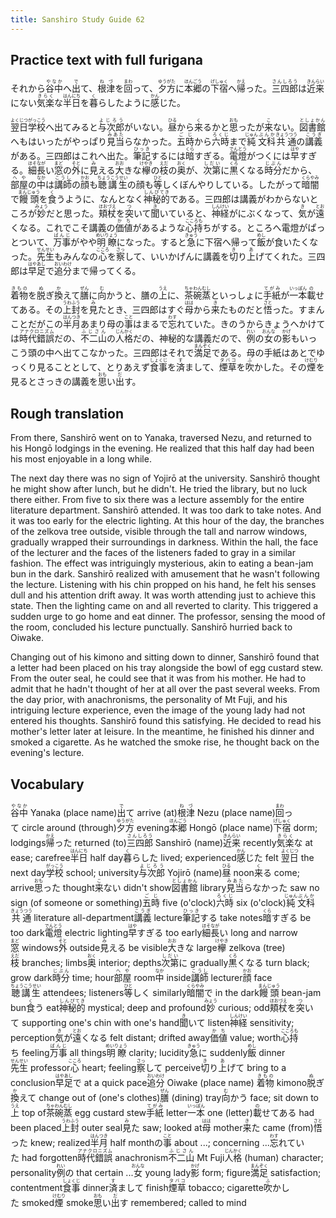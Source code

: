 ```yaml
---
title: Sanshiro Study Guide 62
---
```


## Practice text with full furigana

<p>
それから<ruby><rb>谷中</rb><rt>やなか</rt></ruby>へ<ruby><rb>出</rb><rt>で</rt></ruby>て、<ruby><rb>根津</rb><rt>ねづ</rt></ruby>を<ruby><rb>回</rb><rt>まわ</rt></ruby>って、<ruby><rb>夕方</rb><rt>ゆうがた</rt></ruby>に<ruby><rb>本郷</rb><rt>ほんごう</rt></ruby>の<ruby><rb>下宿</rb><rt>げしゅく</rt></ruby>へ<ruby><rb>帰</rb><rt>かえ</rt></ruby>った。<ruby><rb>三四郎</rb><rt>さんしろう</rt></ruby>は<ruby><rb>近来</rb><rt>きんらい</rt></ruby>にない<ruby><rb>気楽</rb><rt>きらく</rt></ruby>な<ruby><rb>半日</rb><rt>はんにち</rt></ruby>を<ruby><rb>暮</rb><rt>く</rt></ruby>らしたように<ruby><rb>感</rb><rt>かん</rt></ruby>じた。
</p>

<p>
<ruby><rb>翌日</rb><rt>よくじつ</rt></ruby><ruby><rb>学校</rb><rt>がっこう</rt></ruby>へ出てみると<ruby><rb>与次郎</rb><rt>よじろう</rt></ruby>がいない。<ruby><rb>昼</rb><rt>ひる</rt></ruby>から<ruby><rb>来</rb><rt>く</rt></ruby>るかと<ruby><rb>思</rb><rt>おも</rt></ruby>ったが<ruby><rb>来</rb><rt>こ</rt></ruby>ない。<ruby><rb>図書館</rb><rt>としょかん</rt></ruby>へもはいったがやっぱり<ruby><rb>見当</rb><rt>みあた</rt></ruby>らなかった。<ruby><rb>五時</rb><rt>ごじ</rt></ruby>から<ruby><rb>六時</rb><rt>ろくじ</rt></ruby>まで<ruby><rb>純</rb><rt>じゅん</rt></ruby><ruby><rb>文科</rb><rt>ぶんか</rt></ruby><ruby><rb>共通</rb><rt>きょうつう</rt></ruby>の<ruby><rb>講義</rb><rt>こうぎ</rt></ruby>がある。三四郎はこれへ出た。<ruby><rb>筆記</rb><rt>ひっき</rt></ruby>するには<ruby><rb>暗</rb><rt>くら</rt></ruby>すぎる。<ruby><rb>電燈</rb><rt>でんとう</rt></ruby>がつくには<ruby><rb>早</rb><rt>はや</rt></ruby>すぎる。<ruby><rb>細長</rb><rt>ほそなが</rt></ruby>い<ruby><rb>窓</rb><rt>まど</rt></ruby>の<ruby><rb>外</rb><rt>そと</rt></ruby>に<ruby><rb>見</rb><rt>み</rt></ruby>える<ruby><rb>大</rb><rt>おお</rt></ruby>きな<ruby><rb>欅</rb><rt>けやき</rt></ruby>の<ruby><rb>枝</rb><rt>えだ</rt></ruby>の<ruby><rb>奥</rb><rt>おく</rt></ruby>が、<ruby><rb>次第</rb><rt>しだい</rt></ruby>に<ruby><rb>黒</rb><rt>くろ</rt></ruby>くなる<ruby><rb>時分</rb><rt>じぶん</rt></ruby>だから、<ruby><rb>部屋</rb><rt>へや</rt></ruby>の<ruby><rb>中</rb><rt>なか</rt></ruby>は<ruby><rb>講師</rb><rt>こうし</rt></ruby>の<ruby><rb>顔</rb><rt>かお</rt></ruby>も<ruby><rb>聴講生</rb><rt>ちょうこうせい</rt></ruby>の顔も<ruby><rb>等</rb><rt>ひと</rt></ruby>しくぼんやりしている。したがって<ruby><rb>暗闇</rb><rt>くらやみ</rt></ruby>で<ruby><rb>饅頭</rb><rt>まんじゅう</rt></ruby>を<ruby><rb>食</rb><rt>く</rt></ruby>うように、なんとなく<ruby><rb>神秘的</rb><rt>しんぴてき</rt></ruby>である。三四郎は講義がわからないところが<ruby><rb>妙</rb><rt>みょう</rt></ruby>だと思った。<ruby><rb>頬杖</rb><rt>ほおづえ</rt></ruby>を<ruby><rb>突</rb><rt>つ</rt></ruby>いて<ruby><rb>聞</rb><rt>き</rt></ruby>いていると、<ruby><rb>神経</rb><rt>しんけい</rt></ruby>がにぶくなって、<ruby><rb>気</rb><rt>き</rt></ruby>が<ruby><rb>遠</rb><rt>とお</rt></ruby>くなる。これでこそ講義の<ruby><rb>価値</rb><rt>かち</rt></ruby>があるような<ruby><rb>心持</rb><rt>こころも</rt></ruby>ちがする。ところへ電燈がぱっとついて、<ruby><rb>万事</rb><rt>ばんじ</rt></ruby>がやや<ruby><rb>明瞭</rb><rt>めいりょう</rt></ruby>になった。すると<ruby><rb>急</rb><rt>きゅう</rt></ruby>に下宿へ帰って<ruby><rb>飯</rb><rt>めし</rt></ruby>が食いたくなった。<ruby><rb>先生</rb><rt>せんせい</rt></ruby>もみんなの<ruby><rb>心</rb><rt>こころ</rt></ruby>を<ruby><rb>察</rb><rt>さっ</rt></ruby>して、いいかげんに講義を<ruby><rb>切</rb><rt>き</rt></ruby>り<ruby><rb>上</rb><rt>あ</rt></ruby>げてくれた。三四郎は<ruby><rb>早足</rb><rt>はやあし</rt></ruby>で<ruby><rb>追分</rb><rt>おいわけ</rt></ruby>まで帰ってくる。
</p>

<p>
<ruby><rb>着物</rb><rt>きもの</rt></ruby>を<ruby><rb>脱</rb><rt>ぬ</rt></ruby>ぎ<ruby><rb>換</rb><rt>か</rt></ruby>えて<ruby><rb>膳</rb><rt>ぜん</rt></ruby>に<ruby><rb>向</rb><rt>む</rt></ruby>かうと、膳の<ruby><rb>上</rb><rt>うえ</rt></ruby>に、<ruby><rb>茶碗蒸</rb><rt>ちゃわんむし</rt></ruby>といっしょに<ruby><rb>手紙</rb><rt>てがみ</rt></ruby>が<ruby><rb>一本</rb><rt>いっぽん</rt></ruby><ruby><rb>載</rb><rt>の</rt></ruby>せてある。その<ruby><rb>上封</rb><rt>うわふう</rt></ruby>を<ruby><rb>見</rb><rt>み</rt></ruby>たとき、三四郎はすぐ<ruby><rb>母</rb><rt>はは</rt></ruby>から<ruby><rb>来</rb><rt>き</rt></ruby>たものだと<ruby><rb>悟</rb><rt>さと</rt></ruby>った。すまんことだがこの<ruby><rb>半月</rb><rt>はんつき</rt></ruby>あまり母の<ruby><rb>事</rb><rt>こと</rt></ruby>はまるで<ruby><rb>忘</rb><rt>わす</rt></ruby>れていた。きのうからきょうへかけては<ruby><rb>時代錯誤</rb><rt>アナクロニズム</rt></ruby>だの、<ruby><rb>不二山</rb><rt>ふじさん</rt></ruby>の<ruby><rb>人格</rb><rt>じんかく</rt></ruby>だの、神秘的な講義だので、<ruby><rb>例</rb><rt>れい</rt></ruby>の<ruby><rb>女</rb><rt>おんな</rt></ruby>の<ruby><rb>影</rb><rt>かげ</rt></ruby>もいっこう頭の中へ出てこなかった。三四郎はそれで<ruby><rb>満足</rb><rt>まんぞく</rt></ruby>である。母の手紙はあとでゆっくり見ることとして、とりあえず<ruby><rb>食事</rb><rt>しょくじ</rt></ruby>を<ruby><rb>済</rb><rt>す</rt></ruby>まして、<ruby><rb>煙草</rb><rt>タバコ</rt></ruby>を<ruby><rb>吹</rb><rt>ふ</rt></ruby>かした。その<ruby><rb>煙</rb><rt>けむり</rt></ruby>を見るとさっきの講義を<ruby><rb>思</rb><rt>おも</rt></ruby>い<ruby><rb>出</rb><rt>だ</rt></ruby>す。
</p>


## Rough translation

From there, Sanshirō went on to Yanaka, traversed Nezu, and returned to his Hongō lodgings in the evening. He realized that this half day had been his most enjoyable in a long while. 

The next day there was no sign of Yojirō at the university. Sanshirō thought he might show after lunch, but he didn't. He tried the library, but no luck there either. From five to six there was a lecture assembly for the entire literature department. Sanshirō attended. It was too dark to take notes. And it was too early for the electric lighting. At this hour of the day, the branches of the zelkova tree outside, visible through the tall and narrow windows, gradually wrapped their surroundings in darkness. Within the hall, the face of the lecturer and the faces of the listeners faded to gray in a similar fashion. The effect was intriguingly mysterious, akin to eating a bean-jam bun in the dark. Sanshirō realized with amusement that he wasn't following the lecture. Listening with his chin propped on his hand, he felt his senses dull and his attention drift away. It was worth attending just to achieve this state. Then the lighting came on and all reverted to clarity. This triggered a sudden urge to go home and eat dinner. The professor, sensing the mood of the room, concluded his lecture punctually. Sanshirō hurried back to Oiwake.

Changing out of his kimono and sitting down to dinner, Sanshirō found that a letter had been placed on his tray alongside the bowl of egg custard stew. From the outer seal, he could see that it was from his mother. He had to admit that he hadn't thought of her at all over the past several weeks. From the day prior, with anachronisms, the personality of Mt Fuji, and his intriguing lecture experience, even the image of the young lady had not entered his thoughts. Sanshirō found this satisfying. He decided to read his mother's letter later at leisure. In the meantime, he finished his dinner and smoked a cigarette. As he watched the smoke rise, he thought back on the evening's lecture.                


## Vocabulary

<p>
<span class="vocabstudy"><ruby><rb>谷中</rb><rt>やなか</rt></ruby>&nbsp;Yanaka (place name)</span><span class="vocabstudy"><ruby><rb>出</rb><rt>で</rt></ruby>て&nbsp;arrive (at)</span><span class="vocabstudy"><ruby><rb>根津</rb><rt>ねづ</rt></ruby>&nbsp;Nezu (place name)</span><span class="vocabstudy"><ruby><rb>回</rb><rt>まわ</rt></ruby>って&nbsp;circle around (through)</span><span class="vocabstudy"><ruby><rb>夕方</rb><rt>ゆうがた</rt></ruby>&nbsp;evening</span><span class="vocabstudy"><ruby><rb>本郷</rb><rt>ほんごう</rt></ruby>&nbsp;Hongō (place name)</span><span class="vocabstudy"><ruby><rb>下宿</rb><rt>げしゅく</rt></ruby>&nbsp;dorm; lodgings</span><span class="vocabstudy"><ruby><rb>帰</rb><rt>かえ</rt></ruby>った&nbsp;returned (to)</span><span class="vocabstudy"><ruby><rb>三四郎</rb><rt>さんしろう</rt></ruby>&nbsp;Sanshirō (name)</span><span class="vocabstudy"><ruby><rb>近来</rb><rt>きんらい</rt></ruby>&nbsp;recently</span><span class="vocabstudy"><ruby><rb>気楽</rb><rt>きらく</rt></ruby>な&nbsp;at ease; carefree</span><span class="vocabstudy"><ruby><rb>半日</rb><rt>はんにち</rt></ruby>&nbsp;half day</span><span class="vocabstudy"><ruby><rb>暮</rb><rt>く</rt></ruby>らした&nbsp;lived; experienced</span><span class="vocabstudy"><ruby><rb>感</rb><rt>かん</rt></ruby>じた&nbsp;felt</span>
<span class="vocabstudy"><ruby><rb>翌日</rb><rt>よくじつ</rt></ruby>&nbsp;the next day</span><span class="vocabstudy"><ruby><rb>学校</rb><rt>がっこう</rt></ruby>&nbsp;school; university</span><span class="vocabstudy"><ruby><rb>与次郎</rb><rt>よじろう</rt></ruby>&nbsp;Yojirō (name)</span><span class="vocabstudy"><ruby><rb>昼</rb><rt>ひる</rt></ruby>&nbsp;noon</span><span class="vocabstudy"><ruby><rb>来</rb><rt>く</rt></ruby>る&nbsp;come; arrive</span><span class="vocabstudy"><ruby><rb>思</rb><rt>おも</rt></ruby>った&nbsp;thought</span><span class="vocabstudy"><ruby><rb>来</rb><rt>こ</rt></ruby>ない&nbsp;didn't show</span><span class="vocabstudy"><ruby><rb>図書館</rb><rt>としょかん</rt></ruby>&nbsp;library</span><span class="vocabstudy"><ruby><rb>見当</rb><rt>みあた</rt></ruby>らなかった&nbsp;saw no sign (of someone or something)</span><span class="vocabstudy"><ruby><rb>五時</rb><rt>ごじ</rt></ruby>&nbsp;five (o'clock)</span><span class="vocabstudy"><ruby><rb>六時</rb><rt>ろくじ</rt></ruby>&nbsp;six (o'clock)</span><span class="vocabstudy"><ruby><rb>純</rb><rt>じゅん</rt></ruby><ruby><rb>文科</rb><rt>ぶんか</rt></ruby><ruby><rb>共通</rb><rt>きょうつう</rt></ruby>&nbsp;literature all-department</span><span class="vocabstudy"><ruby><rb>講義</rb><rt>こうぎ</rt></ruby>&nbsp;lecture</span><span class="vocabstudy"><ruby><rb>筆記</rb><rt>ひっき</rt></ruby>する&nbsp;take notes</span><span class="vocabstudy"><ruby><rb>暗</rb><rt>くら</rt></ruby>すぎる&nbsp;be too dark</span><span class="vocabstudy"><ruby><rb>電燈</rb><rt>でんとう</rt></ruby>&nbsp;electric lighting</span><span class="vocabstudy"><ruby><rb>早</rb><rt>はや</rt></ruby>すぎる&nbsp;too early</span><span class="vocabstudy"><ruby><rb>細長</rb><rt>ほそなが</rt></ruby>い&nbsp;long and narrow</span><span class="vocabstudy"><ruby><rb>窓</rb><rt>まど</rt></ruby>&nbsp;windows</span><span class="vocabstudy"><ruby><rb>外</rb><rt>そと</rt></ruby>&nbsp;outside</span><span class="vocabstudy"><ruby><rb>見</rb><rt>み</rt></ruby>える&nbsp;be visible</span><span class="vocabstudy"><ruby><rb>大</rb><rt>おお</rt></ruby>きな&nbsp;large</span><span class="vocabstudy"><ruby><rb>欅</rb><rt>けやき</rt></ruby>&nbsp;zelkova (tree)</span><span class="vocabstudy"><ruby><rb>枝</rb><rt>えだ</rt></ruby>&nbsp;branches; limbs</span><span class="vocabstudy"><ruby><rb>奥</rb><rt>おく</rt></ruby>&nbsp;interior; depths</span><span class="vocabstudy"><ruby><rb>次第</rb><rt>しだい</rt></ruby>に&nbsp;gradually</span><span class="vocabstudy"><ruby><rb>黒</rb><rt>くろ</rt></ruby>くなる&nbsp;turn black; grow dark</span><span class="vocabstudy"><ruby><rb>時分</rb><rt>じぶん</rt></ruby>&nbsp;time; hour</span><span class="vocabstudy"><ruby><rb>部屋</rb><rt>へや</rt></ruby>&nbsp;room</span><span class="vocabstudy"><ruby><rb>中</rb><rt>なか</rt></ruby>&nbsp;inside</span><span class="vocabstudy"><ruby><rb>講師</rb><rt>こうし</rt></ruby>&nbsp;lecturer</span><span class="vocabstudy"><ruby><rb>顔</rb><rt>かお</rt></ruby>&nbsp;face</span><span class="vocabstudy"><ruby><rb>聴講生</rb><rt>ちょうこうせい</rt></ruby>&nbsp;attendees; listeners</span><span class="vocabstudy"><ruby><rb>等</rb><rt>ひと</rt></ruby>しく&nbsp;similarly</span><span class="vocabstudy"><ruby><rb>暗闇</rb><rt>くらやみ</rt></ruby>で&nbsp;in the dark</span><span class="vocabstudy"><ruby><rb>饅頭</rb><rt>まんじゅう</rt></ruby>&nbsp;bean-jam bun</span><span class="vocabstudy"><ruby><rb>食</rb><rt>く</rt></ruby>う&nbsp;eat</span><span class="vocabstudy"><ruby><rb>神秘的</rb><rt>しんぴてき</rt></ruby>&nbsp;mystical; deep and profound</span><span class="vocabstudy"><ruby><rb>妙</rb><rt>みょう</rt></ruby>&nbsp;curious; odd</span><span class="vocabstudy"><ruby><rb>頬杖</rb><rt>ほおづえ</rt></ruby>を<ruby><rb>突</rb><rt>つ</rt></ruby>いて&nbsp;supporting one's chin with one's hand</span><span class="vocabstudy"><ruby><rb>聞</rb><rt>き</rt></ruby>いて&nbsp;listen</span><span class="vocabstudy"><ruby><rb>神経</rb><rt>しんけい</rt></ruby>&nbsp;sensitivity; perception</span><span class="vocabstudy"><ruby><rb>気</rb><rt>き</rt></ruby>が<ruby><rb>遠</rb><rt>とお</rt></ruby>くなる&nbsp;felt distant; drifted away</span><span class="vocabstudy"><ruby><rb>価値</rb><rt>かち</rt></ruby>&nbsp;value; worth</span><span class="vocabstudy"><ruby><rb>心持</rb><rt>こころも</rt></ruby>ち&nbsp;feeling</span><span class="vocabstudy"><ruby><rb>万事</rb><rt>ばんじ</rt></ruby>&nbsp;all things</span><span class="vocabstudy"><ruby><rb>明瞭</rb><rt>めいりょう</rt></ruby>&nbsp;clarity; lucidity</span><span class="vocabstudy"><ruby><rb>急</rb><rt>きゅう</rt></ruby>に&nbsp;suddenly</span><span class="vocabstudy"><ruby><rb>飯</rb><rt>めし</rt></ruby>&nbsp;dinner</span><span class="vocabstudy"><ruby><rb>先生</rb><rt>せんせい</rt></ruby>&nbsp;professor</span><span class="vocabstudy"><ruby><rb>心</rb><rt>こころ</rt></ruby>&nbsp;heart; feeling</span><span class="vocabstudy"><ruby><rb>察</rb><rt>さっ</rt></ruby>して&nbsp;perceive</span><span class="vocabstudy"><ruby><rb>切</rb><rt>き</rt></ruby>り<ruby><rb>上</rb><rt>あ</rt></ruby>げて&nbsp;bring to a conclusion</span><span class="vocabstudy"><ruby><rb>早足</rb><rt>はやあし</rt></ruby>で&nbsp;at a quick pace</span><span class="vocabstudy"><ruby><rb>追分</rb><rt>おいわけ</rt></ruby>&nbsp;Oiwake (place name)</span>
<span class="vocabstudy"><ruby><rb>着物</rb><rt>きもの</rt></ruby>&nbsp;kimono</span><span class="vocabstudy"><ruby><rb>脱</rb><rt>ぬ</rt></ruby>ぎ<ruby><rb>換</rb><rt>か</rt></ruby>えて&nbsp;change out of (one's clothes)</span><span class="vocabstudy"><ruby><rb>膳</rb><rt>ぜん</rt></ruby>&nbsp;(dining) tray</span><span class="vocabstudy"><ruby><rb>向</rb><rt>む</rt></ruby>かう&nbsp;face; sit down to</span><span class="vocabstudy"><ruby><rb>上</rb><rt>うえ</rt></ruby>&nbsp;top of</span><span class="vocabstudy"><ruby><rb>茶碗蒸</rb><rt>ちゃわんむし</rt></ruby>&nbsp;egg custard stew</span><span class="vocabstudy"><ruby><rb>手紙</rb><rt>てがみ</rt></ruby>&nbsp;letter</span><span class="vocabstudy"><ruby><rb>一本</rb><rt>いっぽん</rt></ruby>&nbsp;one (letter)</span><span class="vocabstudy"><ruby><rb>載</rb><rt>の</rt></ruby>せてある&nbsp;had been placed</span><span class="vocabstudy"><ruby><rb>上封</rb><rt>うわふう</rt></ruby>&nbsp;outer seal</span><span class="vocabstudy"><ruby><rb>見</rb><rt>み</rt></ruby>た&nbsp;saw; looked at</span><span class="vocabstudy"><ruby><rb>母</rb><rt>はは</rt></ruby>&nbsp;mother</span><span class="vocabstudy"><ruby><rb>来</rb><rt>き</rt></ruby>た&nbsp;came (from)</span><span class="vocabstudy"><ruby><rb>悟</rb><rt>さと</rt></ruby>った&nbsp;knew; realized</span><span class="vocabstudy"><ruby><rb>半月</rb><rt>はんつき</rt></ruby>&nbsp;half month</span><span class="vocabstudy">の<ruby><rb>事</rb><rt>こと</rt></ruby>&nbsp;about ...; concerning ...</span><span class="vocabstudy"><ruby><rb>忘</rb><rt>わす</rt></ruby>れていた&nbsp;had forgotten</span><span class="vocabstudy"><ruby><rb>時代錯誤</rb><rt>アナクロニズム</rt></ruby>&nbsp;anachronism</span><span class="vocabstudy"><ruby><rb>不二山</rb><rt>ふじさん</rt></ruby>&nbsp;Mt Fuji</span><span class="vocabstudy"><ruby><rb>人格</rb><rt>じんかく</rt></ruby>&nbsp;(human) character; personality</span><span class="vocabstudy"><ruby><rb>例</rb><rt>れい</rt></ruby>の&nbsp;that certain ...</span><span class="vocabstudy"><ruby><rb>女</rb><rt>おんな</rt></ruby>&nbsp;young lady</span><span class="vocabstudy"><ruby><rb>影</rb><rt>かげ</rt></ruby>&nbsp;form; figure</span><span class="vocabstudy"><ruby><rb>満足</rb><rt>まんぞく</rt></ruby>&nbsp;satisfaction; contentment</span><span class="vocabstudy"><ruby><rb>食事</rb><rt>しょくじ</rt></ruby>&nbsp;dinner</span><span class="vocabstudy"><ruby><rb>済</rb><rt>す</rt></ruby>まして&nbsp;finish</span><span class="vocabstudy"><ruby><rb>煙草</rb><rt>タバコ</rt></ruby>&nbsp;tobacco; cigarette</span><span class="vocabstudy"><ruby><rb>吹</rb><rt>ふ</rt></ruby>かした&nbsp;smoked</span><span class="vocabstudy"><ruby><rb>煙</rb><rt>けむり</rt></ruby>&nbsp;smoke</span><span class="vocabstudy"><ruby><rb>思</rb><rt>おも</rt></ruby>い<ruby><rb>出</rb><rt>だ</rt></ruby>す&nbsp;remembered; called to mind</span>
</p>
